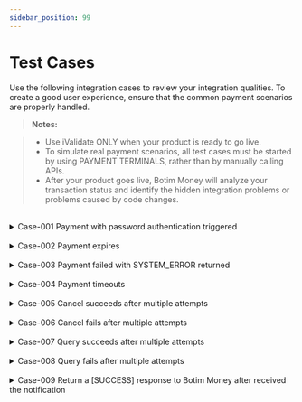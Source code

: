 ```yaml
---
sidebar_position: 99
---
```


# Test Cases

Use the following integration cases to review your integration qualities. To create a good user experience, ensure that the common payment scenarios are properly handled.

> **Notes:**

> - Use iValidate ONLY when your product is ready to go live.
> - To simulate real payment scenarios, all test cases must be started by using PAYMENT TERMINALS, rather than by manually calling APIs.
> - After your product goes live, Botim Money will analyze your transaction status and identify the hidden integration problems or problems caused by code changes.

<br/>

<div>
  <details>
    <summary>Case-001 Payment with password authentication triggered</summary>
    <div>
      <p>When a single payment greater than or equals to a certain amount (usually is AED 500),Botim Money users might be prompted to enter the password to complete the payment. This test case is to check whether your system can properly handle this scenario. </p>
      <p>Acceptance rules: </p>
      <p><a>- Both [Partner-Id] and [merchantOrderNo] are required in the request. </a></p>
      <p><a>- The payment amount is greater than or equals to AED 500.</a></p>
      <p><a>- Payment interface responds [status=CREATED].</a></p>
      <p><a>- Send at least one query request.</a></p>
      <p><a>- The query request frequency is 2-6 seconds.</a></p>
      <p><a>- The last query request found that the transaction was successful.</a></p>
    </div>
  </details>
  <br/>
  <details>
    <summary>Case-002 Payment expires</summary>
    <div>
      <p>Sometimes Botim Money users might choose not to continue when they are prompted to enter the password to complete the
        payment, and the payment finally expires. This test case is to check whether your system can properly handle
        this scenario. </p>
      <p>Acceptance rules: </p>
      <p><a>- Both [Partner-Id] and [merchantOrderNo] are required in the request. </a></p>
      <p><a>- Payment interface responds [status=CREATED].</a></p>
      <p><a>- Send at least one query request.</a></p>
      <p><a>- The query request frequency is 2-6s.</a></p>
      <p><a>- Send [cancelOrder] request 20 to 120 seconds after the transaction is initiated.</a></p>
    </div>
  </details>
  <br/>
  <details>
    <summary>Case-003 Payment failed with SYSTEM_ERROR returned</summary>
    <div>
      <p>SYSTEM_ERROR is returned when a payment request goes wrong. This test case is to check whether the system can
        handle the SYSTEM_ERROR according to the best practices recommended by Botim Money. </p>
      <p>Acceptance rules: </p>
      <p><a>- Both [Partner-Id] and [merchantOrderNo] are required in the request. </a></p>
      <p><a>- Payment interface responds SYSTEM_ERROR.</a></p>
      <p><a>- Send at least one query request.</a></p>
      <p><a>- The query request frequency is 2-6 seconds.</a></p>
      <p><a>- Send [cancelOrder] request 20 to 120 seconds after the transaction is initiated.</a></p>
    </div>
  </details>
  <br/>
  <details>
    <summary>Case-004 Payment timeouts</summary>
    <div>
      <p>A payment request might timeout because of poor network or Botim Money system error. This test case is to check
        whether the system can handle timeout errors according to the best practices recommended by Botim Money. </p>
      <p>Acceptance rules: </p>
      <p><a>- Both [Partner-Id] and [merchantOrderNo] are required in the request. </a></p>
      <p><a>- Payment interface responds SYSTEM_ERROR.</a></p>
      <p><a>- Send at least one query request.</a></p>
      <p><a>- The query request frequency is 2-6 seconds.</a></p>
      <p><a>- Send [cancelOrder] request 20 to 120 seconds after the transaction is initiated.</a></p>
    </div>
  </details>
  <br/>
  <details>
    <summary>Case-005 Cancel succeeds after multiple attempts</summary>
    <div>
      <p>When a cancel fails, the merchant must keep calling CANCEL until the cancel succeeds. This test case simulates
        the scenario where cancel finally succeeds after multiple attempts. </p>
      <p>Acceptance rules: </p>
      <p><a>- Both [Partner-Id] and [merchantOrderNo] are required in the request. </a></p>
      <p><a>- Send at least one query request.</a></p>
      <p><a>- The query request frequency is 2-6 seconds.</a></p>
      <p><a>- Send [cancelOrder] request 20 to 120 seconds after the transaction is initiated.</a></p>
      <p><a>- The CANCEL request frequency is 3-10 seconds.</a></p>
      <p><a>- At least three CANCEL requests are required, and only the last request returns SUCCESS.</a></p>
    </div>
  </details>
  <br/>
  <details>
    <summary>Case-006 Cancel fails after multiple attempts</summary>
    <div>
      <p>When a cancel fails, the merchant must keep calling CANCEL until at least more than 3 FAILs are returned, or
        until cancel requests keep failing for more than 10 seconds. If cancel still fails, the responsible person must
        be notified of the problem. In production environment, technical support must be contacted to confirm the
        transaction status and handle the problem. </p>
      <p>Acceptance rules: </p>
      <p><a>- Both [Partner-Id] and [merchantOrderNo] are required in the request. </a></p>
      <p><a>- Send at least one query request.</a></p>
      <p><a>- The query request frequency is 2-6 seconds.</a></p>
      <p><a>- Send [cancelOrder] request 20 to 120 seconds after the transaction is initiated.</a></p>
      <p><a>- The CANCEL request frequency is 3-10 seconds.</a></p>
      <p><a>- CANCEL requests must be made at least 3 times, All requests returns failed.</a></p>
    </div>
  </details>
  <br/>
  <details>
    <summary>Case-007 Query succeeds after multiple attempts</summary>
    <div>
      <p>When a query fails, the merchant must keep calling QUERY until the query succeeds. This test case simulates the
        scenario where cancel finally succeeds after multiple attempts. </p>
      <p>Acceptance rules: </p>
      <p><a>- Both [Partner-Id] and [merchantOrderNo] are required in the request. </a></p>
      <p><a>- Send at least three query requests.</a></p>
      <p><a>- The query request frequency is 2-6 seconds.</a></p>
    </div>
  </details>
  <br/>
  <details>
    <summary>Case-008 Query fails after multiple attempts</summary>
    <div>
      <p>When a query fails, the merchant must keep calling QUERY until at least more than 3 FAILs are returned, or
        until requests keep failing for more than 10 seconds. If cancel still fails, the responsible person must
        be notified of the problem. In production environment, technical support must be contacted to confirm the
        transaction status and handle the problem.</p>
      <p>Acceptance rules: </p>
      <p><a>- Both [Partner-Id] and [merchantOrderNo] are required in the request. </a></p>
      <p><a>- Send at least three query requests.</a></p>
      <p><a>- The query request frequency is 2-6 seconds.</a></p>
    </div>
  </details>
  <br/>
  <details>
    <summary>Case-009 Return a [SUCCESS] response to Botim Money after received the notification</summary>
    <div>
      <p>After the payment is successful, Botim Money will send the payment result of the order and the user information to the merchant in the form of a data stream. The merchant needs to receive and process it, and return a [SUCCESS] response to Botim Money.This test case is to check whether the system can handle the notification.</p>
      <p>Acceptance rules: </p>
      <p><a>- Receive and process the notification. </a></p>
      <p><a>- [SUCCESS] is required in the return response. </a></p>
    </div>
  </details>
</div>
